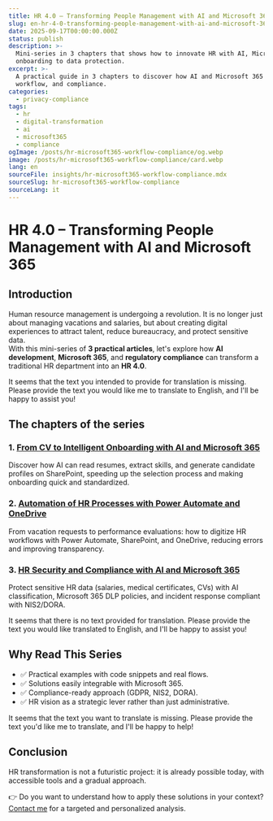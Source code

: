 ```yaml
---
title: HR 4.0 – Transforming People Management with AI and Microsoft 365
slug: en-hr-4-0-transforming-people-management-with-ai-and-microsoft-365
date: 2025-09-17T00:00:00.000Z
status: publish
description: >-
  Mini-series in 3 chapters that shows how to innovate HR with AI, Microsoft 365, and security compliance: from
  onboarding to data protection.
excerpt: >-
  A practical guide in 3 chapters to discover how AI and Microsoft 365 can revolutionize HR management: selection,
  workflow, and compliance.
categories:
  - privacy-compliance
tags:
  - hr
  - digital-transformation
  - ai
  - microsoft365
  - compliance
ogImage: /posts/hr-microsoft365-workflow-compliance/og.webp
image: /posts/hr-microsoft365-workflow-compliance/card.webp
lang: en
sourceFile: insights/hr-microsoft365-workflow-compliance.mdx
sourceSlug: hr-microsoft365-workflow-compliance
sourceLang: it
---
```


# HR 4.0 – Transforming People Management with AI and Microsoft 365

## Introduction

Human resource management is undergoing a revolution. It is no longer just about managing vacations and salaries, but about creating digital experiences to attract talent, reduce bureaucracy, and protect sensitive data.  
With this mini-series of **3 practical articles**, let's explore how **AI development**, **Microsoft 365**, and **regulatory compliance** can transform a traditional HR department into an **HR 4.0**.

It seems that the text you intended to provide for translation is missing. Please provide the text you would like me to translate to English, and I'll be happy to assist you!

## The chapters of the series

### 1. [From CV to Intelligent Onboarding with AI and Microsoft 365](/it/insights/hr-ai-onboarding)

Discover how AI can read resumes, extract skills, and generate candidate profiles on SharePoint, speeding up the selection process and making onboarding quick and standardized.

### 2. [Automation of HR Processes with Power Automate and OneDrive](/it/insights/hr-workflow-automazione)

From vacation requests to performance evaluations: how to digitize HR workflows with Power Automate, SharePoint, and OneDrive, reducing errors and improving transparency.

### 3. [HR Security and Compliance with AI and Microsoft 365](/it/insights/hr-compliance-security)

Protect sensitive HR data (salaries, medical certificates, CVs) with AI classification, Microsoft 365 DLP policies, and incident response compliant with NIS2/DORA.

It seems that there is no text provided for translation. Please provide the text you would like translated to English, and I'll be happy to assist you!

## Why Read This Series

* ✅ Practical examples with code snippets and real flows.
* ✅ Solutions easily integrable with Microsoft 365.
* ✅ Compliance-ready approach (GDPR, NIS2, DORA).
* ✅ HR vision as a strategic lever rather than just administrative.

It seems that the text you want to translate is missing. Please provide the text you'd like me to translate, and I'll be happy to help!

## Conclusion

HR transformation is not a futuristic project: it is already possible today, with accessible tools and a gradual approach.

👉 Do you want to understand how to apply these solutions in your context? [Contact me](/contact) for a targeted and personalized analysis.